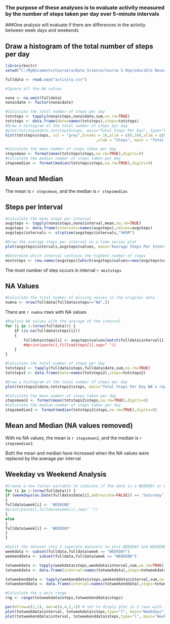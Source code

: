 ### The purpose of these analyses is to evaluate activity measured by the number of steps taken per day over 5-minute intervals
###One analysis will evaluate if there are differences in the activity between week days and weekends

## Draw a histogram of the total number of steps per day
```{r setwde}
library(knitr)
setwd("C:/MyDocuments/Coursera/Data Science/Course 5 Reproducible Research/Week 2/Assign")

fulldata <- read.csv("activity.csv")

#Ignore all the NA values

nona <- na.omit(fulldata) 
nona$date <- factor(nona$date)

#Calculate the total number of steps per day
totsteps <- tapply(nona$steps,nona$date,sum,na.rm=TRUE)
totsteps <- data.frame(date=names(totsteps),steps=totsteps)
#Draw a histogram of the total number of steps per day
#plot(totsteps$date,totsteps$steps, main="Total Steps Per Day", type="h",xlab="Date",ylab="Steps")
hist(totsteps$steps, col = "grey",breaks = 16,ylim = c(0,10),xlim = c(0,25000)
                                        ,xlab = "Steps", main = "Total Steps Per Day")

#Calculate the mean number of steps taken per day
stepsmean <- format(mean(totsteps$steps,na.rm=TRUE),digits=9)
#Calculate the median number of steps taken per day
stepsmedian <- format(median(totsteps$steps,na.rm=TRUE),digits=9)
```

## Mean and Median
The mean is `r stepsmean`, and the median is `r stepsmedian`.

## Steps per Interval
```{r interval_mean}
#Calculate the mean steps per interval
avgsteps <- tapply(nona$steps,nona$interval,mean,na.rm=TRUE)
avgsteps <- data.frame(intervals=names(avgsteps),values=avgsteps)
avgsteps$intervals <- strptime(avgsteps$intervals,"%H%M")

#Draw the average steps per interval on a time series plot
plot(avgsteps$intervals,avgsteps$values, main="Average Steps Per Interval", type="l",xlab="Interval",ylab="Steps")

#Determine which interval contains the highest number of steps
moststeps <- row.names(avgsteps)[which(avgsteps$values==max(avgsteps$values))]
```

The most number of step occurs in interval `r moststeps`

## NA Values
```{r navals}
#Calculate the total number of missing values in the original data
numna <- nrow(fulldata[fulldata$steps=="NA",])
```

There are `r numna` rows with NA values

```{r replacena}
#Replace NA values with the average of the interval
for (i in 1:(nrow(fulldata))) {
    if (is.na(fulldata$steps[i])) 
    {
        fulldata$steps[i] <- avgsteps$values[match(fulldata$interval[i], avgsteps$interval)]
        ##print(paste(i,fillna$steps[i],sep=" "))
    }
}
```
```{r calcsteps}
#Calculate the total number of steps per day
totsteps2 <- tapply(fulldata$steps,fulldata$date,sum,na.rm=TRUE)
totsteps2 <- data.frame(date=names(totsteps2),steps=totsteps2)

#Draw a histogram of the total number of steps per day
plot(totsteps2$date,totsteps2$steps, main="Total Steps Per Day NA`s replaced", type="h",xlab="Interval",ylab="Steps")

#Calculate the mean number of steps taken per day
stepsmean2 <- format(mean(totsteps2$steps,na.rm=TRUE),digits=9)
#Calculate the median number of steps taken per day
stepsmedian2 <- format(median(totsteps2$steps,na.rm=TRUE),digits=9)
```

## Mean and Median (NA values removed)
With no NA values, the mean is `r stepsmean2`, and the median is `r stepsmedian2`.

Both the mean and median have increased when the NA values were replaced by the average per interval

## Weekday vs Weekend Analysis
```{r week}
#Create a new factor variable to indicate if the date is a WEEKDAY or WEEKEND
for (i in 1:(nrow(fulldata))) {
if (weekdays(as.Date(fulldata$date[i],abbreviate=FALSE)) == 'Saturday' | weekdays(as.Date(fulldata$date[i],abbreviate=FALSE)) == 'Sunday') 
{
fulldata$week[i] <- 'WEEKEND'
#print(paste(i,fulldata$week[i],sep=" "))
}
else 
{
fulldata$week[i] <- 'WEEKDAY'
}
}

#Split the dataset into 2 seperate datasets to plot WEEKDAY and WEEKEND on seperate plots
weekdata <- subset(fulldata,fulldata$week == "WEEKDAY")
weekenddata <- subset(fulldata,fulldata$week == "WEEKEND")

totweekdata <- tapply(weekdata$steps,weekdata$interval,sum,na.rm=TRUE)
totweekdata <- data.frame(interval=names(totweekdata),steps=totweekdata)

totweekenddata <- tapply(weekenddata$steps,weekenddata$interval,sum,na.rm=TRUE)
totweekenddata <- data.frame(interval=names(totweekenddata),steps=totweekenddata)

#Calculate the y-axis range
rng <- range(totweekdata$steps,totweekenddata$steps)

par(mfrow=c(2,1), mar=c(4,4,2,1)) # set to disply plot in 2 rows with 1 colmn and adjust margins
plot(totweekdata$interval, totweekdata$steps,type="l", main="Weekdays", ylim=rng,xlab="Interval",ylab="Steps")
plot(totweekenddata$interval, totweekenddata$steps,type="l", main="Weekends", ylim=rng,xlab="Interval",ylab="Steps")
```
